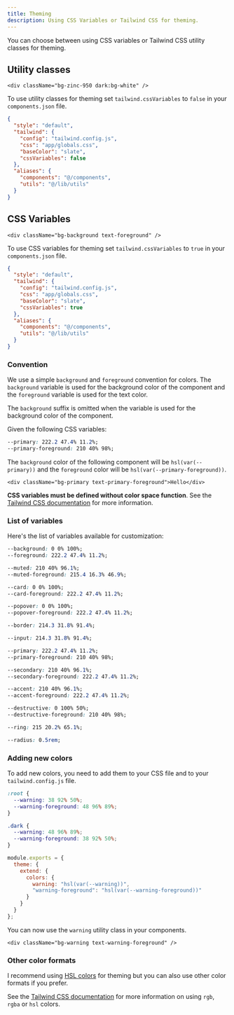 ```yaml
---
title: Theming
description: Using CSS Variables or Tailwind CSS for theming.
---
```


You can choose between using CSS variables or Tailwind CSS utility classes for theming.

## Utility classes

```tsx /bg-zinc-950/ /text-zinc-50/ /dark:bg-white/ /dark:text-zinc-950/
<div className="bg-zinc-950 dark:bg-white" />
```

To use utility classes for theming set `tailwind.cssVariables` to `false` in your `components.json` file.

```json {7} title="components.json"
{
  "style": "default",
  "tailwind": {
    "config": "tailwind.config.js",
    "css": "app/globals.css",
    "baseColor": "slate",
    "cssVariables": false
  },
  "aliases": {
    "components": "@/components",
    "utils": "@/lib/utils"
  }
}
```

## CSS Variables

```tsx /bg-background/ /text-foreground/
<div className="bg-background text-foreground" />
```

To use CSS variables for theming set `tailwind.cssVariables` to `true` in your `components.json` file.

```json {7} title="components.json"
{
  "style": "default",
  "tailwind": {
    "config": "tailwind.config.js",
    "css": "app/globals.css",
    "baseColor": "slate",
    "cssVariables": true
  },
  "aliases": {
    "components": "@/components",
    "utils": "@/lib/utils"
  }
}
```

### Convention

We use a simple `background` and `foreground` convention for colors. The `background` variable is used for the background color of the component and the `foreground` variable is used for the text color.

<Alert class="mt-4">
<AlertDescription>

The `background` suffix is omitted when the variable is used for the background color of the component.

</AlertDescription>
</Alert>

Given the following CSS variables:

```css
--primary: 222.2 47.4% 11.2%;
--primary-foreground: 210 40% 98%;
```

The `background` color of the following component will be `hsl(var(--primary))` and the `foreground` color will be `hsl(var(--primary-foreground))`.

```tsx
<div className="bg-primary text-primary-foreground">Hello</div>
```

<Alert>
<AlertDescription>

**CSS variables must be defined without color space function**. See the [Tailwind CSS documentation](https://tailwindcss.com/docs/customizing-colors#using-css-variables) for more information.

</AlertDescription>
</Alert>

### List of variables

Here's the list of variables available for customization:

<Steps>

```css title="Default background color of <body />...etc"
--background: 0 0% 100%;
--foreground: 222.2 47.4% 11.2%;
```

```css title="Muted backgrounds such as <TabsList />, <Skeleton /> and <Switch />"
--muted: 210 40% 96.1%;
--muted-foreground: 215.4 16.3% 46.9%;
```

```css title="Background color for <Card />"
--card: 0 0% 100%;
--card-foreground: 222.2 47.4% 11.2%;
```

```css title="Background color for popovers such as <DropdownMenu />, <HoverCard />, <Popover />"
--popover: 0 0% 100%;
--popover-foreground: 222.2 47.4% 11.2%;
```

```css title="Default border color"
--border: 214.3 31.8% 91.4%;
```

```css title="Border color for inputs such as <TextField />, <Select />, <Textarea />"
--input: 214.3 31.8% 91.4%;
```

```css title="Primary colors for <Button />"
--primary: 222.2 47.4% 11.2%;
--primary-foreground: 210 40% 98%;
```

```css title="Secondary colors for <Button />"
--secondary: 210 40% 96.1%;
--secondary-foreground: 222.2 47.4% 11.2%;
```

```css title="Used for accents such as hover effects on <DropdownMenuItem>, <SelectItem>...etc"
--accent: 210 40% 96.1%;
--accent-foreground: 222.2 47.4% 11.2%;
```

```css title="Used for destructive actions such as <Button variant="destructive">"
--destructive: 0 100% 50%;
--destructive-foreground: 210 40% 98%;
```

```css title="Used for focus ring"
--ring: 215 20.2% 65.1%;
```

```css title="Border radius for card, input and buttons"
--radius: 0.5rem;
```

</Steps>

### Adding new colors

To add new colors, you need to add them to your CSS file and to your `tailwind.config.js` file.

```css title="app/globals.css"
:root {
  --warning: 38 92% 50%;
  --warning-foreground: 48 96% 89%;
}

.dark {
  --warning: 48 96% 89%;
  --warning-foreground: 38 92% 50%;
}
```

```js {5-6} title="tailwind.config.js"
module.exports = {
  theme: {
    extend: {
      colors: {
        warning: "hsl(var(--warning))",
        "warning-foreground": "hsl(var(--warning-foreground))"
      }
    }
  }
};
```

You can now use the `warning` utility class in your components.

```tsx /bg-warning/ /text-warning-foreground/
<div className="bg-warning text-warning-foreground" />
```

### Other color formats

I recommend using [HSL colors](https://www.smashingmagazine.com/2021/07/hsl-colors-css/) for theming but you can also use other color formats if you prefer.

See the [Tailwind CSS documentation](https://tailwindcss.com/docs/customizing-colors#using-css-variables) for more information on using `rgb`, `rgba` or `hsl` colors.
